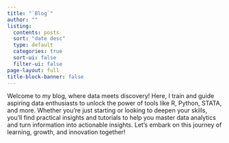 ```yaml
---
title: "`Blog`"
author: ""
listing:
  contents: posts
  sort: "date desc"
  type: default
  categories: true
  sort-ui: false
  filter-ui: false
page-layout: full
title-block-banner: false
---
```


Welcome to my blog, where data meets discovery! Here, I train and guide aspiring data enthusiasts to unlock the power of tools like R, Python, STATA, and more. Whether you're just starting or looking to deepen your skills, you'll find practical insights and tutorials to help you master data analytics and turn information into actionable insights. Let's embark on this journey of learning, growth, and innovation together!


